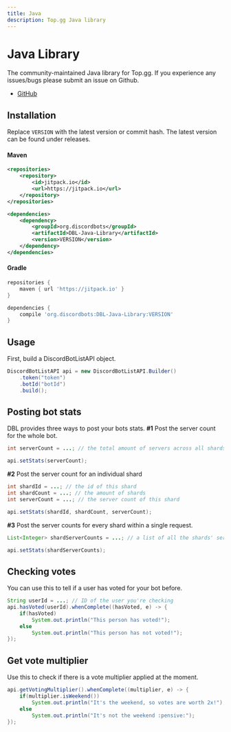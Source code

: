 ```yaml
---
title: Java
description: Top.gg Java library
---
```


# Java Library

The community-maintained Java library for Top.gg. If you experience any issues/bugs please submit an issue on Github.

- [GitHub](https://github.com/top-gg/Java-SDK)

## Installation

Replace `VERSION` with the latest version or commit hash. The latest version can be found under releases.

#### Maven

```xml
<repositories>
    <repository>
        <id>jitpack.io</id>
        <url>https://jitpack.io</url>
    </repository>
</repositories>
```

```xml
<dependencies>
    <dependency>
        <groupId>org.discordbots</groupId>
        <artifactId>DBL-Java-Library</artifactId>
        <version>VERSION</version>
    </dependency>
</dependencies>
```

#### Gradle

```gradle
repositories {
    maven { url 'https://jitpack.io' }
}
```

```gradle
dependencies {
    compile 'org.discordbots:DBL-Java-Library:VERSION'
}
```

## Usage

First, build a DiscordBotListAPI object.

```java
DiscordBotListAPI api = new DiscordBotListAPI.Builder()
	.token("token")
	.botId("botId")
	.build();
```

## Posting bot stats

DBL provides three ways to post your bots stats.
**#1** Post the server count for the whole bot.

```java
int serverCount = ...; // the total amount of servers across all shards

api.setStats(serverCount);
```

**#2** Post the server count for an individual shard

```java
int shardId = ...; // the id of this shard
int shardCount = ...; // the amount of shards
int serverCount = ...; // the server count of this shard

api.setStats(shardId, shardCount, serverCount);
```

**#3** Post the server counts for every shard within a single request.

```java
List<Integer> shardServerCounts = ...; // a list of all the shards' server counts

api.setStats(shardServerCounts);
```

## Checking votes

You can use this to tell if a user has voted for your bot before.

```java
String userId = ...; // ID of the user you're checking
api.hasVoted(userId).whenComplete((hasVoted, e) -> {
	if(hasVoted)
		System.out.println("This person has voted!");
	else
		System.out.println("This person has not voted!");
});
```

## Get vote multiplier

Use this to check if there is a vote multiplier applied at the moment.

```java
api.getVotingMultiplier().whenComplete((multiplier, e) -> {
	if(multiplier.isWeekend())
		System.out.println("It's the weekend, so votes are worth 2x!");
	else
		System.out.println("It's not the weekend :pensive:");
});
```
